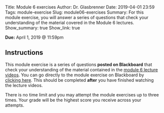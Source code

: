 Title: Module 6 exercises
Author: Dr. Glasbrenner
Date: 2019-04-01 23:59
Tags: module-exercise
Slug: module06-exercises
Summary: For this module exercise, you will answer a series of questions that check your understanding of the material covered in the Module 6 lectures.
Show_summary: true
Show_link: true

[**Due:** April 1, 2019 @ 11:59pm]{.h3}

## Instructions

This module exercise is a series of questions **posted on Blackboard** that check your understanding of the material contained in the [module 6 lecture videos][module06-lectures].
You can go directly to the module exercise on Blackboard by [clicking here][blackboard-module-exercises].
This should be completed **after** you have finished watching the lecture videos.

::::: {.callout .primary}
There is no time limit and you may attempt the module exercises up to three times.
Your grade will be the highest score you receive across your attempts.
:::::

[module06-lectures]:           /materials/module06-materials/
[blackboard-module-exercises]: https://mymasonportal.gmu.edu/webapps/blackboard/content/listContent.jsp?course_id=_359486_1&content_id=_8989530_1
